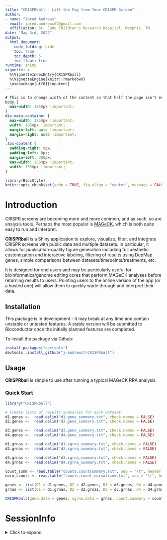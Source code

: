 ```yaml
---
title: "CRISPRball - Lift the Fog from Your CRISPR Screen"
author: 
- name: "Jared Andrews"
  email: jared.andrews07@gmail.com
  affiliation: St. Jude Children's Research Hospital, Memphis, TN
date: "May 3rd, 2022"
output: 
  html_document:
    code_folding: hide
    toc: true
    toc_depth: 5
    toc_float: true	 
runtime: shiny
vignette: >
  %\VignetteIndexEntry{CRISPRball}
  %\VignetteEngine{knitr::rmarkdown}
  \usepackage[utf8]{inputenc}
---
```


```css
# This is to change width of the content so that half the page isn't empty as it is by default.
body {
  max-width: 1850px !important;
}
div.main-container {
  max-width: 1850px !important;
  width: 1850px !important;
  margin-left: auto !important;
  margin-right: auto !important;
}
.toc-content {
  padding-right: 0px;
  padding-left: 0px;
  margin-left: 300px;
  max-width: 1550px !important;
  width: 1550px !important;
}
```

```r
library(BiocStyle)
knitr::opts_chunk$set(echo = TRUE, fig.align = "center", message = FALSE, warning = FALSE)
```

# Introduction

CRISPR screens are becoming more and more common, and as such, so are analysis tools. Perhaps the most popular is [MAGeCK](https://sourceforge.net/projects/mageck/), which is both quite easy to run and interpret.

**CRISPRball** is a Shiny application to explore, visualize, filter, and integrate CRISPR screens with public data and multiple datasets. In particular, it allows for publication-quality figure generation including full aesthetic customization and interactive labeling, filtering of results using DepMap genes, simple comparisons between datasets/timepoints/treatments, etc.

It is designed for end users and may be particularly useful for bioinformatics/genome editing cores that perform MAGeCK analyses before returning results to users. Pointing users to the online version of the app (or a hosted one) will allow them to quickly wade through and interpret their data.

## Installation

This package is in development - it may break at any time and contain unstable or untested features. A stable version will be submitted to Bioconductor once the initially planned features are completed.

To install the package via Github:

```r
install.packages("devtools")
devtools::install_github("j-andrews7/CRISPRball")
```

## Usage

**CRISPRball** is simple to use after running a typical MAGeCK RRA analysis.

### Quick Start


```r
library("CRISPRball")

# Create lists of results summaries for each dataset.
d1.genes <-  read.delim("d1.gene_summary.txt", check.names = FALSE)
d2.genes <-  read.delim("d2.gene_summary.txt", check.names = FALSE)

d3.genes <-  read.delim("d3.gene_summary.txt", check.names = FALSE)
d4.genes <-  read.delim("d4.gene_summary.txt", check.names = FALSE)

d1.grnas <-  read.delim("d1.sgrna_summary.txt", check.names = FALSE)
d2.grnas <-  read.delim("d2.sgrna_summary.txt", check.names = FALSE)

d3.grnas <-  read.delim("d3.sgrna_summary.txt", check.names = FALSE)
d4.grnas <-  read.delim("d4.sgrna_summary.txt", check.names = FALSE)

count_summ <- read.table("counts.countsummary.txt", sep = "\t", header = TRUE)
norm_counts <- read.table("counts.count_normalized.txt", sep = "\t", header = TRUE)

genes <- list(D1 = d1.genes, D2 = d2.genes, D3 = d3.genes, D4 = d4.genes)
grnas <- list(D1 = d1.grnas, D2 = d2.grnas, D3 = d3.grnas, D4 = d4.grnas)

CRISPRball(gene.data = genes, sgrna.data = grnas, count.summary = count_summ, norm.counts = norm_counts)
```

# SessionInfo

<details>

<summary>Click to expand</summary>

```r
sessionInfo()
```

</details>
